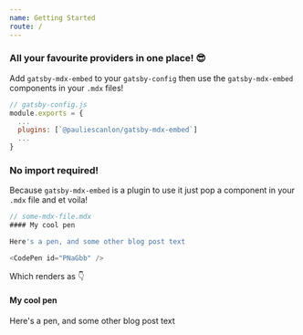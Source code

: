 ```yaml
---
name: Getting Started
route: /
---
```



### All your favourite providers in one place! 😎

Add `gatsby-mdx-embed` to your `gatsby-config` then use the `gatsby-mdx-embed` components in your `.mdx` files!

```js
// gatsby-config.js
module.exports = {
  ...
  plugins: [`@pauliescanlon/gatsby-mdx-embed`]
  ...
}


```

### No import required!

Because `gatsby-mdx-embed` is a plugin to use it just pop a component in your `.mdx` file and et voila!

```js
// some-mdx-file.mdx
#### My cool pen

Here's a pen, and some other blog post text

<CodePen id="PNaGbb" />
```

Which renders as 👇

#### My cool pen

Here's a pen, and some other blog post text

<CodePen id="PNaGbb" />
